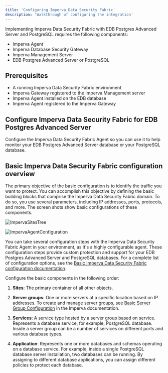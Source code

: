 ```yaml
---
title: 'Configuring Imperva Data Security Fabric'
description: 'Walkthrough of configuring the integration'
---
```


Implementing Imperva Data Security Fabric with EDB Postgres Advanced Server and PostgreSQL requires the following components:
- Imperva Agent   
- Imperva Database Security Gateway
- Imperva Management Server
- EDB Postgres Advanced Server or PostgreSQL

## Prerequisites

- A running Imperva Data Security Fabric environment
- Imperva Gateway registered to the Imperva Management server
- Imperva Agent installed on the EDB database
- Imperva Agent registered to the Imperva Gateway

## Configure Imperva Data Security Fabric for EDB Postgres Advanced Server 
Configure the Imperva Data Security Fabric Agent so you can use it to help monitor your EDB Postgres Advanced Server database or your PostgreSQL database.

## Basic Imperva Data Security Fabric configuration overview

The primary objective of the basic configuration is to identify the traffic you want to protect. You can accomplish this objective by defining the basic building blocks that comprise the Imperva Data Security Fabric domain. To do so, you use several parameters, including IP addresses, ports, protocols, and more. The screen shots show basic configurations of these components.

   ![ImpervaSitesTree](Images/ImpervaSitesTree.png)

   ![ImpervaAgentConfiguration](Images/ImpervaAgentConfiguration.png)

You can take several configuration steps with the Imperva Data Security Fabric Agent in your environment, as it's a highly configurable agent. These configuration steps provide custom protection and support for your EDB Postgres Advanced Server and PostgreSQL databases. For a complete list of configuration options, see the
[Basic Imperva Data Security Fabric configuration documentation](https://docs.imperva.com/bundle/v14.9-database-activity-monitoring-user-guide/page/2383.htm).

Configure the basic components in the following order:

1. **Sites**: The primary container of all other objects. 

2. **Server groups**: One or more servers at a specific location based on IP addresses. To create and manage server groups, see [Basic Server Group Configuration](https://docs.imperva.com/bundle/v14.9-database-activity-monitoring-user-guide/page/454.htm) in the Imperva documentation.

3. **Services**: A service type hosted by a server group based on service. Represents a database service, for example, PostgreSQL database. Inside a server group can be a number of services on different ports and
various database types.

4. **Application**: Represents one or more databases and schemas operating on a database service. For example, inside a single PostgreSQL database server installation, two databases can be running. By assigning to different database applications, you can assign different policies to protect each database.
